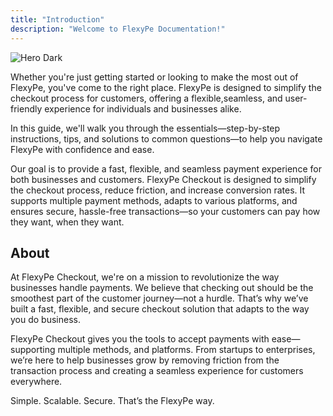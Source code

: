 ```yaml
---
title: "Introduction"
description: "Welcome to FlexyPe Documentation!"
---
```


<img
  className="rounded-lg"
  src="/images/dashboard.png"
  alt="Hero Dark"
/>

Whether you're just getting started or looking to make the most out of FlexyPe, you've come to the right place. FlexyPe is designed to simplify the checkout process for customers, offering a flexible,seamless, and user-friendly experience for individuals and businesses alike.

In this guide, we'll walk you through the essentials—step-by-step instructions, tips, and solutions to common questions—to help you navigate FlexyPe with confidence and ease.

Our goal is to provide a fast, flexible, and seamless payment experience for both businesses and customers. FlexyPe Checkout is designed to simplify the checkout process, reduce friction, and increase conversion rates. It supports multiple payment methods, adapts to various platforms, and ensures secure, hassle-free transactions—so your customers can pay how they want, when they want.


## About

At FlexyPe Checkout, we're on a mission to revolutionize the way businesses handle payments. We believe that checking out should be the smoothest part of the customer journey—not a hurdle. That’s why we’ve built a fast, flexible, and secure checkout solution that adapts to the way you do business.

FlexyPe Checkout gives you the tools to accept payments with ease—supporting multiple methods, and platforms. From startups to enterprises, we’re here to help businesses grow by removing friction from the transaction process and creating a seamless experience for customers everywhere.

Simple. Scalable. Secure. That’s the FlexyPe way.
